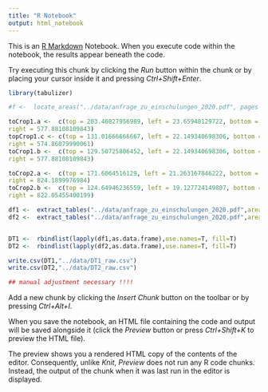 ```yaml
---
title: "R Notebook"
output: html_notebook
---
```


This is an [R Markdown](http://rmarkdown.rstudio.com) Notebook. When you execute code within the notebook, the results appear beneath the code. 

Try executing this chunk by clicking the *Run* button within the chunk or by placing your cursor inside it and pressing *Ctrl+Shift+Enter*. 

```r

library(tabulizer)

#f <-  locate_areas("../data/anfrage_zu_einschulungen_2020.pdf", pages = 6)

toCrop1.a <-  c(top = 203.46827956989, left = 23.65948129722, bottom = 811.759946236559, 
right = 577.88108109843)
topCrop1.c <- c(top = 131.01666666667, left = 22.149340698306, bottom = 511.3876344086, 
right = 574.86079990061)
toCrop1.b <-  c(top = 129.50725806452, left = 22.149340698306, bottom = 810.250537634409, 
right = 577.88108109843)

toCrop2.a <-  c(top = 171.6064516129, left = 21.263167846222, bottom = 556.867204301075, 
right = 824.1899976984)
toCrop2.b <-  c(top = 124.64946236559, left = 19.127724149807, bottom = 561.136021505376, 
right = 822.05455400199)

df1 <-  extract_tables("../data/anfrage_zu_einschulungen_2020.pdf",area = c(list(toCrop1.a),list(topCrop1.c), rep(list(toCrop1.b), 10)) ,pages=seq(5,16,1))
df2 <-  extract_tables("../data/anfrage_zu_einschulungen_2020.pdf",area = c(list(toCrop2.a), rep(list(toCrop2.b), 14)),pages=seq(17,31,1))


DT1 <-  rbindlist(lapply(df1,as.data.frame),use.names=T, fill=T)
DT2 <-  rbindlist(lapply(df2,as.data.frame),use.names=T, fill=T)

write.csv(DT1,"../data/DT1_raw.csv")
write.csv(DT2,"../data/DT2_raw.csv")

## manual adjustment necessary !!!!
```

Add a new chunk by clicking the *Insert Chunk* button on the toolbar or by pressing *Ctrl+Alt+I*.

When you save the notebook, an HTML file containing the code and output will be saved alongside it (click the *Preview* button or press *Ctrl+Shift+K* to preview the HTML file).

The preview shows you a rendered HTML copy of the contents of the editor. Consequently, unlike *Knit*, *Preview* does not run any R code chunks. Instead, the output of the chunk when it was last run in the editor is displayed.
